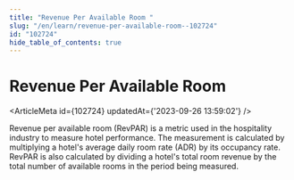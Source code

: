 ```yaml
---
title: "Revenue Per Available Room "
slug: "/en/learn/revenue-per-available-room--102724"
id: "102724"
hide_table_of_contents: true
---
```



# Revenue Per Available Room 

<ArticleMeta id={102724} updatedAt={'2023-09-26 13:59:02'} />
<div className='border-solid border-b border-t-0 my-4 border-[var(--ifm-color-gray-300)]' />

Revenue per available room (RevPAR) is a metric used in the hospitality industry to measure hotel performance. The measurement is calculated by multiplying a hotel's average daily room rate (ADR) by its occupancy rate. RevPAR is also calculated by dividing a hotel's total room revenue by the total number of available rooms in the period being measured.
